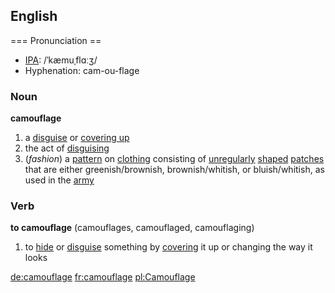 ==English==
=== Pronunciation ==
*[[IPA]]: /ˈkæmuˌflɑːʒ/
*Hyphenation: cam-ou-flage
===Noun===
'''camouflage'''
# a [[disguise]] or [[cover up|covering up]]
# the act of [[disguise|disguising]]
# (''fashion'') a [[pattern]] on [[clothing]] consisting of [[unregular]]ly [[shape]]d [[patch]]es that are either greenish/brownish, brownish/whitish, or bluish/whitish, as used in the [[army]]
=== Verb ===
'''to camouflage''' (camouflages, camouflaged, camouflaging)
# to [[hide]] or [[disguise]] something  by [[cover up|cover]]ing it up or changing the way it looks

[[de:camouflage]]
[[fr:camouflage]]
[[pl:Camouflage]]